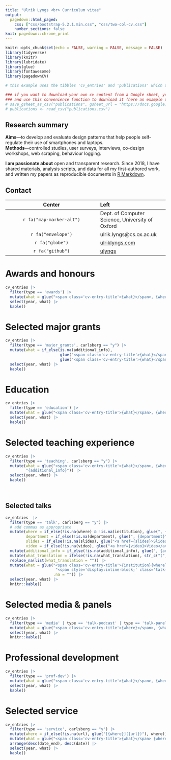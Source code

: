 ```yaml
---
title: "Ulrik Lyngs <br> Curriculum vitae"
output:
  pagedown::html_paged:
    css: ["css/bootstrap-5.2.1.min.css", "css/two-col-cv.css"]
    number_sections: false
knit: pagedown::chrome_print
---
```


```r
knitr::opts_chunk$set(echo = FALSE, warning = FALSE, message = FALSE)
library(tidyverse)
library(knitr)
library(lubridate)
library(glue)
library(fontawesome)
library(pagedownCV)

# this example uses the tibbles 'cv_entries' and 'publications' which are sample content from my own CV that is automatically loaded when you library(pagedownCV)

### if you want to download your own cv content from a Google sheet, you can create a publicly viewable link 
### and use this convenience function to download it (here an example using my own 'publications' tab)
# save_gsheet_as_csv("publications", gsheet_url = "https://docs.google.com/spreadsheets/d/1ta71CAGkcLqm-W1UdVRA_JJSddWV2TsrRZsCnQlmOis/edit?usp=sharing")
# publications <- read_csv("publications.csv")

```


::: {.row}

:::::: {.col-8 .summary}

# Research summary
**Aims**---to develop and evaluate design patterns that help people self-regulate their use of smartphones and laptops.\
**Methods**---controlled studies, user surveys, interviews, co-design workshops, web scraping, behaviour logging.

**I am passionate about** open and transparent research. Since 2018, I have shared materials, analysis scripts, and data for all my first-authored work, and written my papers as reproducible documents in [R Markdown](https://rmarkdown.rstudio.com).

::::::

:::::: {.col-4}

# Contact {.box}

::::::::: {.info-box}

| Center | Left |
|:------:|:-----|
| `r fa("map-marker-alt")`| Dept. of Computer Science, University of Oxford |
| `r fa("envelope")` | ulrik.lyngs@cs.ox.ac.uk |
| `r fa("globe")` | [ulriklyngs.com](https://ulriklyngs.com) |
| `r fa("github")` | [ulyngs](https://github.com/ulyngs) |
 
:::::::::

::::::

:::

::: {.row}

:::::: {.col-6 .left}

# Awards and honours
 
```r
cv_entries |> 
  filter(type == 'awards') |> 
  mutate(what = glue("<span class='cv-entry-title'>{what}</span>, {where}")) |>  
  select(year, what) |> 
  kable()
```

# Selected major grants
 
```r
cv_entries |>
  filter(type == 'major_grants', carlsberg == "y") |>
  mutate(what = if_else(is.na(additional_info),
                        glue("<span class='cv-entry-title'>{what}</span> ({additional_info2}), {where}"),
                        glue("<span class='cv-entry-title'>{what}</span> ({additional_info2}), {where}"))) |>
  select(year, what) |>
  kable()
```

::::::

:::::: {.col-6 .right}

# Education

```r
cv_entries |> 
  filter(type == 'education') |> 
  mutate(what = glue("<span class='cv-entry-title'>{what}</span>, {where}")) |> 
  select(year, what) |> 
  kable()
```

# Selected teaching experience
```r
cv_entries |> 
  filter(type == 'teaching', carlsberg == "y") |> 
  mutate(what = glue("<span class='cv-entry-title'>{what}</span>, {where}<br>",
         "{additional_info}")) |> 
  select(year, what) |> 
  kable()
```

::::::

:::

<!-- you might want to manually insert page breaks -->
<br class="pageBreak" />

::: {.row .pagetwo}

:::::: {.col-6 .left}

# Selected talks {.talks}
```r
cv_entries  |>  
  filter(type == 'talk', carlsberg == "y") |> 
  # add commas as appropriate
  mutate(where = if_else(!is.na(where) & !is.na(institution), glue(", {where}"), where),
         department = if_else(!is.na(department), glue(", {department}"), department),
         slides = if_else(!is.na(slides), glue("<a href={slides}>Slides</a>"), ""),
         video = if_else(!is.na(video), glue("<a href={video}>Video</a>"), "")) |>
  mutate(additional_info = if_else(!is.na(additional_info), glue(", {additional_info}"), "")) |> 
  mutate(what_translation = ifelse(!is.na(what_translation), str_c("(", what_translation, ")"), what_translation)) |> 
  replace_na(list(what_translation = "")) |> 
  mutate(what = glue("<span class='cv-entry-title'>{institution}{where}</span>{department}{additional_info}<br>",
                      "<span style='display:inline-block;' class='talk-title'>{what}</span> <span class='cv-entry-translation'>{what_translation}</span>", 
                     .na = "")) |> 
  select(year, what) |> 
  knitr::kable()
```

::::::

:::::: {.col-6 .right}

# Selected media & panels
```r
cv_entries |> 
  filter(type == 'media' | type == 'talk-podcast' | type == 'talk-panel') |>
  mutate(what = glue("<span class='cv-entry-title'>{where}</span>, {what}")) |>
  select(year, what) |> 
  knitr::kable()

```

# Professional development {.prof-dev}
```r
cv_entries |> 
  filter(type == 'prof-dev') |> 
  mutate(what = glue("<span class='cv-entry-title'>{what}</span>, {where}")) |> 
  select(year, what) |> 
  kable()
```

# Selected service
```r
cv_entries |> 
  filter(type == 'service', carlsberg == "y") |> 
  mutate(where = if_else(!is.na(url), glue("[{where}]({url})"), where)) |> 
  mutate(what = glue("<span class='cv-entry-title'>{what}</span> {where}")) |>
  arrange(desc(date_end), desc(date)) |> 
  select(year, what) |> 
  kable()
```

::::::
:::
